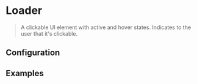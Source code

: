 
# Loader

> A clickable UI element with active and hover states. Indicates to the user that it's clickable.

<CodeBlock>
  <Loader />
</CodeBlock>

## Configuration

<ConfigBlock of={Loader} />

## Examples
